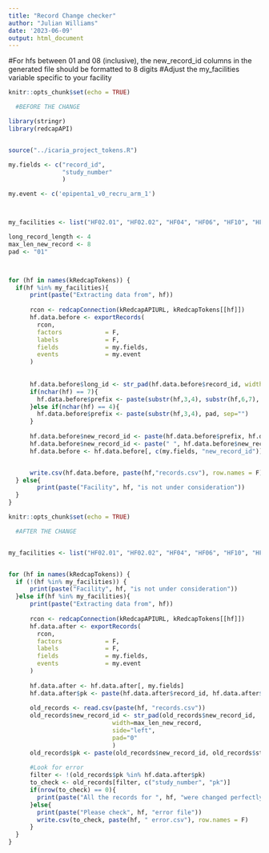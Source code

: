 ```yaml
---
title: "Record Change checker"
author: "Julian Williams"
date: '2023-06-09'
output: html_document
---
```


#For hfs between 01 and 08 (inclusive), the new_record_id columns in the generated file should be formatted to 8 digits
#Adjust the my_facilities variable specific to your facility

```r
knitr::opts_chunk$set(echo = TRUE)

  #BEFORE THE CHANGE

library(stringr)
library(redcapAPI)


source("../icaria_project_tokens.R")

my.fields <- c("record_id",
               "study_number"
               )

my.event <- c('epipenta1_v0_recru_arm_1')



my_facilities <- list("HF02.01", "HF02.02", "HF04", "HF06", "HF10", "HF16.04" )

long_record_length <- 4
max_len_new_record <- 8
pad <- "01"



for (hf in names(kRedcapTokens)) {
  if(hf %in% my_facilities){
      print(paste("Extracting data from", hf))
  
      rcon <- redcapConnection(kRedcapAPIURL, kRedcapTokens[[hf]])
      hf.data.before <- exportRecords(
        rcon,
        factors            = F,
        labels             = F,
        fields             = my.fields,
        events             = my.event
      )
      
      
      hf.data.before$long_id <- str_pad(hf.data.before$record_id, width=long_record_length, side="left", pad="0")
      if(nchar(hf) == 7){
        hf.data.before$prefix <- paste(substr(hf,3,4), substr(hf,6,7), sep="")
      }else if(nchar(hf) == 4){
        hf.data.before$prefix <- paste(substr(hf,3,4), pad, sep="")
      }
      
      hf.data.before$new_record_id <- paste(hf.data.before$prefix, hf.data.before$long_id, sep="")
      hf.data.before$new_record_id <- paste(" ", hf.data.before$new_record_id, sep="")
      hf.data.before <- hf.data.before[, c(my.fields, "new_record_id")]


      write.csv(hf.data.before, paste(hf,"records.csv"), row.names = F)
  } else{
        print(paste("Facility", hf, "is not under consideration"))
  }
}


```


```r
knitr::opts_chunk$set(echo = TRUE)

  #AFTER THE CHANGE


my_facilities <- list("HF02.01", "HF02.02", "HF04", "HF06", "HF10", "HF16.04" )


for (hf in names(kRedcapTokens)) {
  if (!(hf %in% my_facilities)) {
      print(paste("Facility", hf, "is not under consideration"))
  }else if(hf %in% my_facilities){
      print(paste("Extracting data from", hf))
  
      rcon <- redcapConnection(kRedcapAPIURL, kRedcapTokens[[hf]])
      hf.data.after <- exportRecords(
        rcon,
        factors            = F,
        labels             = F,
        fields             = my.fields,
        events             = my.event
      )
      
      hf.data.after <- hf.data.after[, my.fields]
      hf.data.after$pk <- paste(hf.data.after$record_id, hf.data.after$study_number, sep = "_") 
      
      old_records <- read.csv(paste(hf, "records.csv"))
      old_records$new_record_id <- str_pad(old_records$new_record_id,
                             width=max_len_new_record,
                             side="left",
                             pad="0"
                             )
      old_records$pk <- paste(old_records$new_record_id, old_records$study_number, sep = "_")
      
      #Look for error
      filter <- !(old_records$pk %in% hf.data.after$pk)
      to_check <- old_records[filter, c("study_number", "pk")]
      if(nrow(to_check) == 0){
        print(paste("All the records for ", hf, "were changed perfectly"))
      }else{
        print(paste("Please check", hf, "error file"))
        write.csv(to_check, paste(hf, " error.csv"), row.names = F)
      }
  }
}    
    
```

 
